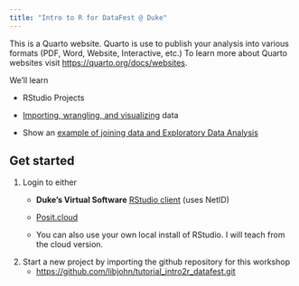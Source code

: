 ```yaml
---
title: "Intro to R for DataFest @ Duke"
---
```


This is a Quarto website. Quarto is use to publish your analysis into various formats (PDF, Word, Website, Interactive, etc.) To learn more about Quarto websites visit <https://quarto.org/docs/websites>.

We'll learn

-   RStudio Projects

-   [Importing, wrangling, and visualizing](import.qmd) data

-   Show an [example of joining data and Exploratory Data Analysis](tidy_tuesday_itra.qmd)

## Get started

1.  Login to either
    -   **Duke's Virtual Software** [RStudio client](https://cmgr.oit.duke.edu/containers/RStudio) (uses NetID)

    -   [Posit.cloud](https://posit.cloud)

    -   You can also use your own local install of RStudio. I will teach from the cloud version.
2.  Start a new project by importing the github repository for this workshop
    -   [https://github.com/libjohn/tutorial_intro2r_datafest.git](https://github.com/libjohn/tutorial_intro2r_datafest.githttps://github.com/libjohn/tutorial_intro2r_datafest.git)
